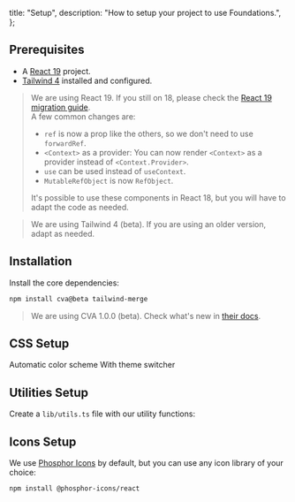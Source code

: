   title: "Setup",
  description: "How to setup your project to use Foundations.",
};

## Prerequisites

- A [React 19](https://react.dev/blog/2024/12/05/react-19) project.
- [Tailwind 4](https://tailwindcss.com/docs/v4-beta) installed and configured.

> We are using React 19. If you still on 18, please check the [React 19 migration guide](https://react.dev/blog/2024/04/25/react-19-upgrade-guide).  
> A few common changes are:
>
> - `ref` is now a prop like the others, so we don't need to use `forwardRef`.
> - `<Context>` as a provider: You can now render `<Context>` as a provider instead of `<Context.Provider>`.
> - `use` can be used instead of `useContext`.
> - `MutableRefObject` is now `RefObject`.
>
> It's possible to use these components in React 18, but you will have to adapt the code as needed.

> We are using Tailwind 4 (beta). If you are using an older version, adapt as needed.

## Installation

Install the core dependencies:

```bash
npm install cva@beta tailwind-merge
```

> We are using CVA 1.0.0 (beta). Check what's new in [their docs](https://beta.cva.style/getting-started/whats-new).

## CSS Setup

<Tabs>
  <TabsItems>
    <TabsItem>Automatic color scheme</TabsItem>
    <TabsItem>With theme switcher</TabsItem>
  </TabsItems>
  <TabsPanels>
    <TabsPanel>
      <SourceCode file="src/foundations/setup/globals-prefers-schema.css" />
    </TabsPanel>
    <TabsPanel>
      <SourceCode file="src/foundations/setup/globals-data-attr.css" />
    </TabsPanel>
  </TabsPanels>
</Tabs>

## Utilities Setup

Create a `lib/utils.ts` file with our utility functions:

<SourceCode file="src/lib/utils/index.ts" />

## Icons Setup

We use [Phosphor Icons](https://phosphoricons.com/) by default, but you can use any icon library of your choice:

```bash
npm install @phosphor-icons/react
```
